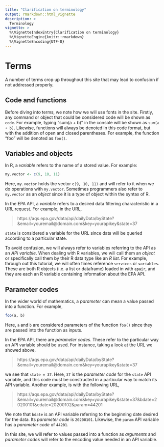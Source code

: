 ```yaml
---
title: "Clarification on terminology"
output: rmarkdown::html_vignette
description: >
  Terminology
vignette: >
  %\VignetteIndexEntry{Clarification on terminology}
  %\VignetteEngine{knitr::rmarkdown}
  %\VignetteEncoding{UTF-8}
---
```

# Terms 

A number of terms crop up throughout this site that may lead to confusion if not addressed properly.

## Code and functions

Before diving into terms, we note how we will use fonts in the site. 
Firstly, any command or object that could be considered code will be shown as 
`code`. For example, typing "sum(a + b)" in the console will be shown as `sum(a + b)`. Likewise, 
functions will always be denoted in this code format, but with the addition of 
open and closed parentheses. For example, the function "foo" will be denoted
as `foo()`. 

## Variables and objects

In R, a *variable* refers to the name of a stored value. For example:

```r
my.vector <- c(9, 10, 11)
```
Here, `my.vector` holds the vector `c(9, 10, 11)` and will refer to it when we do operations with `my.vector`. Sometimes programmers also refer to `my.vector` as an *object* since it is a type of object within the syntax of R.

In the EPA API, a *variable* refers to a desired data filtering characteristic in a URL request. For example, in the URL,

> https://aqs.epa.gov/data/api/dailyData/byState?&email=youremail@domain.com&key=yourapikey&state=37

`state` is considered a variable for the URL since data will be queried according to a particular state.

To avoid confusion, we will always refer to variables referring to the API as an *API variable*. When dealing with R variables, we will call them an *object* or specifically call them by their R data type like an *R list*. For example, through out this tutorial, we will often times reference `services` or `variables`. These are both R objects (i.e. a list or dataframe) loaded in with `epair`, and they are each an R variable containing information about the EPA API.

## Parameter codes

In the wider world of mathematics, a *parameter* can mean a value passed into a function. 
For example,

```r
foo(a, b)
```
Here, `a` and  `b` are considered parameters of the function `foo()` since they are passed into 
the function as inputs. 

In the EPA API, there are *parameter codes*. These refer to the 
particular way an API variable should be used. For instance, taking a look at the URL 
we showed above, 

> https://aqs.epa.gov/data/api/dailyData/byState?&email=youremail@domain.com&key=yourapikey&state=37

we see that `state = 37`. Here, `37` is the *parameter code* for the `state` API variable, and 
this code must be constructed in a particular way to match its API variable. Another example, 
is with the following URL, 

> https://aqs.epa.gov/data/api/dailyData/byState?&email=youremail@domain.com&key=yourapikey&state=37&bdate=20200101&edate=20200102&param=44201

We note that `bdate` is an API variable referring to the beginning date desired for the data. Its *parameter code* is `20200101`. Likewise, the `param` API variable has a *parameter code* of `44201`. 

In this site, we will refer to values passed into a function as *arguments* and *parameter codes* will refer to the encoding value needed in an API variable. 




